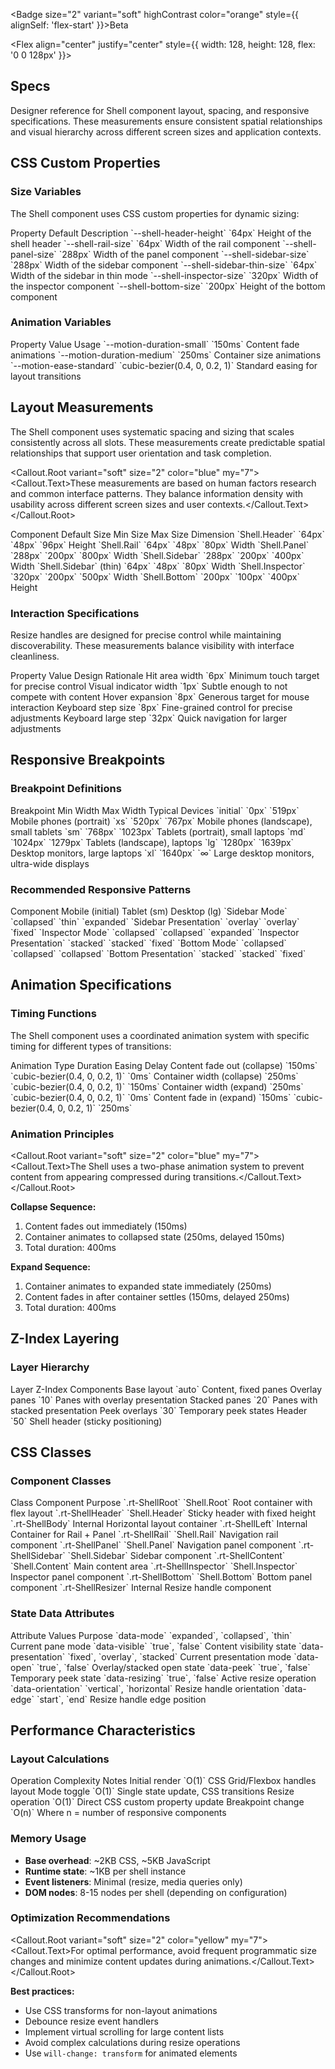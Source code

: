 
<Section size="1">

<Badge size="2" variant="soft" highContrast color="orange" style={{ alignSelf: 'flex-start' }}>Beta</Badge>

<Flex align="center" justify="center" style={{ width: 128, height: 128, flex: '0 0 128px' }}>
  <Image src="/scale.png" alt="" width={128} height={128} fit="cover" />
</Flex>

# Specs

Designer reference for Shell component layout, spacing, and responsive specifications. These measurements ensure consistent spatial relationships and visual hierarchy across different screen sizes and application contexts.

</Section>

<Separator size="4"/>

<Section size="1">

## CSS Custom Properties

### Size Variables

The Shell component uses CSS custom properties for dynamic sizing:

<Box>
  <Table.Root mt="6" mb="9" size="2" variant="ghost">
    <Table.Header>
      <Table.Row>
        <Table.ColumnHeaderCell>Property</Table.ColumnHeaderCell>
        <Table.ColumnHeaderCell>Default</Table.ColumnHeaderCell>
        <Table.ColumnHeaderCell>Description</Table.ColumnHeaderCell>
      </Table.Row>
    </Table.Header>
    <Table.Body>
      <Table.Row>
        <Table.RowHeaderCell>`--shell-header-height`</Table.RowHeaderCell>
        <Table.Cell>`64px`</Table.Cell>
        <Table.Cell>Height of the shell header</Table.Cell>
      </Table.Row>
      <Table.Row>
        <Table.RowHeaderCell>`--shell-rail-size`</Table.RowHeaderCell>
        <Table.Cell>`64px`</Table.Cell>
        <Table.Cell>Width of the rail component</Table.Cell>
      </Table.Row>
      <Table.Row>
        <Table.RowHeaderCell>`--shell-panel-size`</Table.RowHeaderCell>
        <Table.Cell>`288px`</Table.Cell>
        <Table.Cell>Width of the panel component</Table.Cell>
      </Table.Row>
      <Table.Row>
        <Table.RowHeaderCell>`--shell-sidebar-size`</Table.RowHeaderCell>
        <Table.Cell>`288px`</Table.Cell>
        <Table.Cell>Width of the sidebar component</Table.Cell>
      </Table.Row>
      <Table.Row>
        <Table.RowHeaderCell>`--shell-sidebar-thin-size`</Table.RowHeaderCell>
        <Table.Cell>`64px`</Table.Cell>
        <Table.Cell>Width of the sidebar in thin mode</Table.Cell>
      </Table.Row>
      <Table.Row>
        <Table.RowHeaderCell>`--shell-inspector-size`</Table.RowHeaderCell>
        <Table.Cell>`320px`</Table.Cell>
        <Table.Cell>Width of the inspector component</Table.Cell>
      </Table.Row>
      <Table.Row>
        <Table.RowHeaderCell>`--shell-bottom-size`</Table.RowHeaderCell>
        <Table.Cell>`200px`</Table.Cell>
        <Table.Cell>Height of the bottom component</Table.Cell>
      </Table.Row>
    </Table.Body>
  </Table.Root>
</Box>

### Animation Variables

<Box>
  <Table.Root mt="6" mb="9" size="2" variant="ghost">
    <Table.Header>
      <Table.Row>
        <Table.ColumnHeaderCell>Property</Table.ColumnHeaderCell>
        <Table.ColumnHeaderCell>Value</Table.ColumnHeaderCell>
        <Table.ColumnHeaderCell>Usage</Table.ColumnHeaderCell>
      </Table.Row>
    </Table.Header>
    <Table.Body>
      <Table.Row>
        <Table.RowHeaderCell>`--motion-duration-small`</Table.RowHeaderCell>
        <Table.Cell>`150ms`</Table.Cell>
        <Table.Cell>Content fade animations</Table.Cell>
      </Table.Row>
      <Table.Row>
        <Table.RowHeaderCell>`--motion-duration-medium`</Table.RowHeaderCell>
        <Table.Cell>`250ms`</Table.Cell>
        <Table.Cell>Container size animations</Table.Cell>
      </Table.Row>
      <Table.Row>
        <Table.RowHeaderCell>`--motion-ease-standard`</Table.RowHeaderCell>
        <Table.Cell>`cubic-bezier(0.4, 0, 0.2, 1)`</Table.Cell>
        <Table.Cell>Standard easing for layout transitions</Table.Cell>
      </Table.Row>
    </Table.Body>
  </Table.Root>
</Box>

</Section>

<Separator size="4"/>

<Section size="1">

## Layout Measurements

The Shell component uses systematic spacing and sizing that scales consistently across all slots. These measurements create predictable spatial relationships that support user orientation and task completion.

<Callout.Root variant="soft" size="2" color="blue" my="7">
  <Callout.Text>These measurements are based on human factors research and common interface patterns. They balance information density with usability across different screen sizes and user contexts.</Callout.Text>
</Callout.Root>

<Box>
  <Table.Root mt="6" mb="9" size="2" variant="ghost">
    <Table.Header>
      <Table.Row>
        <Table.ColumnHeaderCell>Component</Table.ColumnHeaderCell>
        <Table.ColumnHeaderCell>Default Size</Table.ColumnHeaderCell>
        <Table.ColumnHeaderCell>Min Size</Table.ColumnHeaderCell>
        <Table.ColumnHeaderCell>Max Size</Table.ColumnHeaderCell>
        <Table.ColumnHeaderCell>Dimension</Table.ColumnHeaderCell>
      </Table.Row>
    </Table.Header>
    <Table.Body>
      <Table.Row>
        <Table.RowHeaderCell>`Shell.Header`</Table.RowHeaderCell>
        <Table.Cell>`64px`</Table.Cell>
        <Table.Cell>`48px`</Table.Cell>
        <Table.Cell>`96px`</Table.Cell>
        <Table.Cell>Height</Table.Cell>
      </Table.Row>
      <Table.Row>
        <Table.RowHeaderCell>`Shell.Rail`</Table.RowHeaderCell>
        <Table.Cell>`64px`</Table.Cell>
        <Table.Cell>`48px`</Table.Cell>
        <Table.Cell>`80px`</Table.Cell>
        <Table.Cell>Width</Table.Cell>
      </Table.Row>
      <Table.Row>
        <Table.RowHeaderCell>`Shell.Panel`</Table.RowHeaderCell>
        <Table.Cell>`288px`</Table.Cell>
        <Table.Cell>`200px`</Table.Cell>
        <Table.Cell>`800px`</Table.Cell>
        <Table.Cell>Width</Table.Cell>
      </Table.Row>
      <Table.Row>
        <Table.RowHeaderCell>`Shell.Sidebar`</Table.RowHeaderCell>
        <Table.Cell>`288px`</Table.Cell>
        <Table.Cell>`200px`</Table.Cell>
        <Table.Cell>`400px`</Table.Cell>
        <Table.Cell>Width</Table.Cell>
      </Table.Row>
      <Table.Row>
        <Table.RowHeaderCell>`Shell.Sidebar` (thin)</Table.RowHeaderCell>
        <Table.Cell>`64px`</Table.Cell>
        <Table.Cell>`48px`</Table.Cell>
        <Table.Cell>`80px`</Table.Cell>
        <Table.Cell>Width</Table.Cell>
      </Table.Row>
      <Table.Row>
        <Table.RowHeaderCell>`Shell.Inspector`</Table.RowHeaderCell>
        <Table.Cell>`320px`</Table.Cell>
        <Table.Cell>`200px`</Table.Cell>
        <Table.Cell>`500px`</Table.Cell>
        <Table.Cell>Width</Table.Cell>
      </Table.Row>
      <Table.Row>
        <Table.RowHeaderCell>`Shell.Bottom`</Table.RowHeaderCell>
        <Table.Cell>`200px`</Table.Cell>
        <Table.Cell>`100px`</Table.Cell>
        <Table.Cell>`400px`</Table.Cell>
        <Table.Cell>Height</Table.Cell>
      </Table.Row>
    </Table.Body>
  </Table.Root>
</Box>

### Interaction Specifications

Resize handles are designed for precise control while maintaining discoverability. These measurements balance visibility with interface cleanliness.

<Box>
  <Table.Root mt="6" mb="9" size="2" variant="ghost">
    <Table.Header>
      <Table.Row>
        <Table.ColumnHeaderCell>Property</Table.ColumnHeaderCell>
        <Table.ColumnHeaderCell>Value</Table.ColumnHeaderCell>
        <Table.ColumnHeaderCell>Design Rationale</Table.ColumnHeaderCell>
      </Table.Row>
    </Table.Header>
    <Table.Body>
      <Table.Row>
        <Table.RowHeaderCell>Hit area width</Table.RowHeaderCell>
        <Table.Cell>`6px`</Table.Cell>
        <Table.Cell>Minimum touch target for precise control</Table.Cell>
      </Table.Row>
      <Table.Row>
        <Table.RowHeaderCell>Visual indicator width</Table.RowHeaderCell>
        <Table.Cell>`1px`</Table.Cell>
        <Table.Cell>Subtle enough to not compete with content</Table.Cell>
      </Table.Row>
      <Table.Row>
        <Table.RowHeaderCell>Hover expansion</Table.RowHeaderCell>
        <Table.Cell>`8px`</Table.Cell>
        <Table.Cell>Generous target for mouse interaction</Table.Cell>
      </Table.Row>
      <Table.Row>
        <Table.RowHeaderCell>Keyboard step size</Table.RowHeaderCell>
        <Table.Cell>`8px`</Table.Cell>
        <Table.Cell>Fine-grained control for precise adjustments</Table.Cell>
      </Table.Row>
      <Table.Row>
        <Table.RowHeaderCell>Keyboard large step</Table.RowHeaderCell>
        <Table.Cell>`32px`</Table.Cell>
        <Table.Cell>Quick navigation for larger adjustments</Table.Cell>
      </Table.Row>
    </Table.Body>
  </Table.Root>
</Box>

</Section>

<Separator size="4"/>

<Section size="1">

## Responsive Breakpoints

### Breakpoint Definitions

<Box>
  <Table.Root mt="6" mb="9" size="2" variant="ghost">
    <Table.Header>
      <Table.Row>
        <Table.ColumnHeaderCell>Breakpoint</Table.ColumnHeaderCell>
        <Table.ColumnHeaderCell>Min Width</Table.ColumnHeaderCell>
        <Table.ColumnHeaderCell>Max Width</Table.ColumnHeaderCell>
        <Table.ColumnHeaderCell>Typical Devices</Table.ColumnHeaderCell>
      </Table.Row>
    </Table.Header>
    <Table.Body>
      <Table.Row>
        <Table.RowHeaderCell>`initial`</Table.RowHeaderCell>
        <Table.Cell>`0px`</Table.Cell>
        <Table.Cell>`519px`</Table.Cell>
        <Table.Cell>Mobile phones (portrait)</Table.Cell>
      </Table.Row>
      <Table.Row>
        <Table.RowHeaderCell>`xs`</Table.RowHeaderCell>
        <Table.Cell>`520px`</Table.Cell>
        <Table.Cell>`767px`</Table.Cell>
        <Table.Cell>Mobile phones (landscape), small tablets</Table.Cell>
      </Table.Row>
      <Table.Row>
        <Table.RowHeaderCell>`sm`</Table.RowHeaderCell>
        <Table.Cell>`768px`</Table.Cell>
        <Table.Cell>`1023px`</Table.Cell>
        <Table.Cell>Tablets (portrait), small laptops</Table.Cell>
      </Table.Row>
      <Table.Row>
        <Table.RowHeaderCell>`md`</Table.RowHeaderCell>
        <Table.Cell>`1024px`</Table.Cell>
        <Table.Cell>`1279px`</Table.Cell>
        <Table.Cell>Tablets (landscape), laptops</Table.Cell>
      </Table.Row>
      <Table.Row>
        <Table.RowHeaderCell>`lg`</Table.RowHeaderCell>
        <Table.Cell>`1280px`</Table.Cell>
        <Table.Cell>`1639px`</Table.Cell>
        <Table.Cell>Desktop monitors, large laptops</Table.Cell>
      </Table.Row>
      <Table.Row>
        <Table.RowHeaderCell>`xl`</Table.RowHeaderCell>
        <Table.Cell>`1640px`</Table.Cell>
        <Table.Cell>`∞`</Table.Cell>
        <Table.Cell>Large desktop monitors, ultra-wide displays</Table.Cell>
      </Table.Row>
    </Table.Body>
  </Table.Root>
</Box>

### Recommended Responsive Patterns

<Box>
  <Table.Root mt="6" mb="9" size="2" variant="ghost">
    <Table.Header>
      <Table.Row>
        <Table.ColumnHeaderCell>Component</Table.ColumnHeaderCell>
        <Table.ColumnHeaderCell>Mobile (initial)</Table.ColumnHeaderCell>
        <Table.ColumnHeaderCell>Tablet (sm)</Table.ColumnHeaderCell>
        <Table.ColumnHeaderCell>Desktop (lg)</Table.ColumnHeaderCell>
      </Table.Row>
    </Table.Header>
    <Table.Body>
      <Table.Row>
        <Table.RowHeaderCell>`Sidebar Mode`</Table.RowHeaderCell>
        <Table.Cell>`collapsed`</Table.Cell>
        <Table.Cell>`thin`</Table.Cell>
        <Table.Cell>`expanded`</Table.Cell>
      </Table.Row>
      <Table.Row>
        <Table.RowHeaderCell>`Sidebar Presentation`</Table.RowHeaderCell>
        <Table.Cell>`overlay`</Table.Cell>
        <Table.Cell>`overlay`</Table.Cell>
        <Table.Cell>`fixed`</Table.Cell>
      </Table.Row>
      <Table.Row>
        <Table.RowHeaderCell>`Inspector Mode`</Table.RowHeaderCell>
        <Table.Cell>`collapsed`</Table.Cell>
        <Table.Cell>`collapsed`</Table.Cell>
        <Table.Cell>`expanded`</Table.Cell>
      </Table.Row>
      <Table.Row>
        <Table.RowHeaderCell>`Inspector Presentation`</Table.RowHeaderCell>
        <Table.Cell>`stacked`</Table.Cell>
        <Table.Cell>`stacked`</Table.Cell>
        <Table.Cell>`fixed`</Table.Cell>
      </Table.Row>
      <Table.Row>
        <Table.RowHeaderCell>`Bottom Mode`</Table.RowHeaderCell>
        <Table.Cell>`collapsed`</Table.Cell>
        <Table.Cell>`collapsed`</Table.Cell>
        <Table.Cell>`collapsed`</Table.Cell>
      </Table.Row>
      <Table.Row>
        <Table.RowHeaderCell>`Bottom Presentation`</Table.RowHeaderCell>
        <Table.Cell>`stacked`</Table.Cell>
        <Table.Cell>`stacked`</Table.Cell>
        <Table.Cell>`fixed`</Table.Cell>
      </Table.Row>
    </Table.Body>
  </Table.Root>
</Box>

</Section>

<Separator size="4"/>

<Section size="1">

## Animation Specifications

### Timing Functions

The Shell component uses a coordinated animation system with specific timing for different types of transitions:

<Box>
  <Table.Root mt="6" mb="9" size="2" variant="ghost">
    <Table.Header>
      <Table.Row>
        <Table.ColumnHeaderCell>Animation Type</Table.ColumnHeaderCell>
        <Table.ColumnHeaderCell>Duration</Table.ColumnHeaderCell>
        <Table.ColumnHeaderCell>Easing</Table.ColumnHeaderCell>
        <Table.ColumnHeaderCell>Delay</Table.ColumnHeaderCell>
      </Table.Row>
    </Table.Header>
    <Table.Body>
      <Table.Row>
        <Table.RowHeaderCell>Content fade out (collapse)</Table.RowHeaderCell>
        <Table.Cell>`150ms`</Table.Cell>
        <Table.Cell>`cubic-bezier(0.4, 0, 0.2, 1)`</Table.Cell>
        <Table.Cell>`0ms`</Table.Cell>
      </Table.Row>
      <Table.Row>
        <Table.RowHeaderCell>Container width (collapse)</Table.RowHeaderCell>
        <Table.Cell>`250ms`</Table.Cell>
        <Table.Cell>`cubic-bezier(0.4, 0, 0.2, 1)`</Table.Cell>
        <Table.Cell>`150ms`</Table.Cell>
      </Table.Row>
      <Table.Row>
        <Table.RowHeaderCell>Container width (expand)</Table.RowHeaderCell>
        <Table.Cell>`250ms`</Table.Cell>
        <Table.Cell>`cubic-bezier(0.4, 0, 0.2, 1)`</Table.Cell>
        <Table.Cell>`0ms`</Table.Cell>
      </Table.Row>
      <Table.Row>
        <Table.RowHeaderCell>Content fade in (expand)</Table.RowHeaderCell>
        <Table.Cell>`150ms`</Table.Cell>
        <Table.Cell>`cubic-bezier(0.4, 0, 0.2, 1)`</Table.Cell>
        <Table.Cell>`250ms`</Table.Cell>
      </Table.Row>
    </Table.Body>
  </Table.Root>
</Box>

### Animation Principles

<Callout.Root variant="soft" size="2" color="blue" my="7">
  <Callout.Text>The Shell uses a two-phase animation system to prevent content from appearing compressed during transitions.</Callout.Text>
</Callout.Root>

**Collapse Sequence:**
1. Content fades out immediately (150ms)
2. Container animates to collapsed state (250ms, delayed 150ms)
3. Total duration: 400ms

**Expand Sequence:**
1. Container animates to expanded state immediately (250ms)
2. Content fades in after container settles (150ms, delayed 250ms)
3. Total duration: 400ms

</Section>

<Separator size="4"/>

<Section size="1">

## Z-Index Layering

### Layer Hierarchy

<Box>
  <Table.Root mt="6" mb="9" size="2" variant="ghost">
    <Table.Header>
      <Table.Row>
        <Table.ColumnHeaderCell>Layer</Table.ColumnHeaderCell>
        <Table.ColumnHeaderCell>Z-Index</Table.ColumnHeaderCell>
        <Table.ColumnHeaderCell>Components</Table.ColumnHeaderCell>
      </Table.Row>
    </Table.Header>
    <Table.Body>
      <Table.Row>
        <Table.RowHeaderCell>Base layout</Table.RowHeaderCell>
        <Table.Cell>`auto`</Table.Cell>
        <Table.Cell>Content, fixed panes</Table.Cell>
      </Table.Row>
      <Table.Row>
        <Table.RowHeaderCell>Overlay panes</Table.RowHeaderCell>
        <Table.Cell>`10`</Table.Cell>
        <Table.Cell>Panes with overlay presentation</Table.Cell>
      </Table.Row>
      <Table.Row>
        <Table.RowHeaderCell>Stacked panes</Table.RowHeaderCell>
        <Table.Cell>`20`</Table.Cell>
        <Table.Cell>Panes with stacked presentation</Table.Cell>
      </Table.Row>
      <Table.Row>
        <Table.RowHeaderCell>Peek overlays</Table.RowHeaderCell>
        <Table.Cell>`30`</Table.Cell>
        <Table.Cell>Temporary peek states</Table.Cell>
      </Table.Row>
      <Table.Row>
        <Table.RowHeaderCell>Header</Table.RowHeaderCell>
        <Table.Cell>`50`</Table.Cell>
        <Table.Cell>Shell header (sticky positioning)</Table.Cell>
      </Table.Row>
    </Table.Body>
  </Table.Root>
</Box>

</Section>

<Separator size="4"/>

<Section size="1">

## CSS Classes

### Component Classes

<Box>
  <Table.Root mt="6" mb="9" size="2" variant="ghost">
    <Table.Header>
      <Table.Row>
        <Table.ColumnHeaderCell>Class</Table.ColumnHeaderCell>
        <Table.ColumnHeaderCell>Component</Table.ColumnHeaderCell>
        <Table.ColumnHeaderCell>Purpose</Table.ColumnHeaderCell>
      </Table.Row>
    </Table.Header>
    <Table.Body>
      <Table.Row>
        <Table.RowHeaderCell>`.rt-ShellRoot`</Table.RowHeaderCell>
        <Table.Cell>`Shell.Root`</Table.Cell>
        <Table.Cell>Root container with flex layout</Table.Cell>
      </Table.Row>
      <Table.Row>
        <Table.RowHeaderCell>`.rt-ShellHeader`</Table.RowHeaderCell>
        <Table.Cell>`Shell.Header`</Table.Cell>
        <Table.Cell>Sticky header with fixed height</Table.Cell>
      </Table.Row>
      <Table.Row>
        <Table.RowHeaderCell>`.rt-ShellBody`</Table.RowHeaderCell>
        <Table.Cell>Internal</Table.Cell>
        <Table.Cell>Horizontal layout container</Table.Cell>
      </Table.Row>
      <Table.Row>
        <Table.RowHeaderCell>`.rt-ShellLeft`</Table.RowHeaderCell>
        <Table.Cell>Internal</Table.Cell>
        <Table.Cell>Container for Rail + Panel</Table.Cell>
      </Table.Row>
      <Table.Row>
        <Table.RowHeaderCell>`.rt-ShellRail`</Table.RowHeaderCell>
        <Table.Cell>`Shell.Rail`</Table.Cell>
        <Table.Cell>Navigation rail component</Table.Cell>
      </Table.Row>
      <Table.Row>
        <Table.RowHeaderCell>`.rt-ShellPanel`</Table.RowHeaderCell>
        <Table.Cell>`Shell.Panel`</Table.Cell>
        <Table.Cell>Navigation panel component</Table.Cell>
      </Table.Row>
      <Table.Row>
        <Table.RowHeaderCell>`.rt-ShellSidebar`</Table.RowHeaderCell>
        <Table.Cell>`Shell.Sidebar`</Table.Cell>
        <Table.Cell>Sidebar component</Table.Cell>
      </Table.Row>
      <Table.Row>
        <Table.RowHeaderCell>`.rt-ShellContent`</Table.RowHeaderCell>
        <Table.Cell>`Shell.Content`</Table.Cell>
        <Table.Cell>Main content area</Table.Cell>
      </Table.Row>
      <Table.Row>
        <Table.RowHeaderCell>`.rt-ShellInspector`</Table.RowHeaderCell>
        <Table.Cell>`Shell.Inspector`</Table.Cell>
        <Table.Cell>Inspector panel component</Table.Cell>
      </Table.Row>
      <Table.Row>
        <Table.RowHeaderCell>`.rt-ShellBottom`</Table.RowHeaderCell>
        <Table.Cell>`Shell.Bottom`</Table.Cell>
        <Table.Cell>Bottom panel component</Table.Cell>
      </Table.Row>
      <Table.Row>
        <Table.RowHeaderCell>`.rt-ShellResizer`</Table.RowHeaderCell>
        <Table.Cell>Internal</Table.Cell>
        <Table.Cell>Resize handle component</Table.Cell>
      </Table.Row>
    </Table.Body>
  </Table.Root>
</Box>

### State Data Attributes

<Box>
  <Table.Root mt="6" mb="9" size="2" variant="ghost">
    <Table.Header>
      <Table.Row>
        <Table.ColumnHeaderCell>Attribute</Table.ColumnHeaderCell>
        <Table.ColumnHeaderCell>Values</Table.ColumnHeaderCell>
        <Table.ColumnHeaderCell>Purpose</Table.ColumnHeaderCell>
      </Table.Row>
    </Table.Header>
    <Table.Body>
      <Table.Row>
        <Table.RowHeaderCell>`data-mode`</Table.RowHeaderCell>
        <Table.Cell>`expanded`, `collapsed`, `thin`</Table.Cell>
        <Table.Cell>Current pane mode</Table.Cell>
      </Table.Row>
      <Table.Row>
        <Table.RowHeaderCell>`data-visible`</Table.RowHeaderCell>
        <Table.Cell>`true`, `false`</Table.Cell>
        <Table.Cell>Content visibility state</Table.Cell>
      </Table.Row>
      <Table.Row>
        <Table.RowHeaderCell>`data-presentation`</Table.RowHeaderCell>
        <Table.Cell>`fixed`, `overlay`, `stacked`</Table.Cell>
        <Table.Cell>Current presentation mode</Table.Cell>
      </Table.Row>
      <Table.Row>
        <Table.RowHeaderCell>`data-open`</Table.RowHeaderCell>
        <Table.Cell>`true`, `false`</Table.Cell>
        <Table.Cell>Overlay/stacked open state</Table.Cell>
      </Table.Row>
      <Table.Row>
        <Table.RowHeaderCell>`data-peek`</Table.RowHeaderCell>
        <Table.Cell>`true`, `false`</Table.Cell>
        <Table.Cell>Temporary peek state</Table.Cell>
      </Table.Row>
      <Table.Row>
        <Table.RowHeaderCell>`data-resizing`</Table.RowHeaderCell>
        <Table.Cell>`true`, `false`</Table.Cell>
        <Table.Cell>Active resize operation</Table.Cell>
      </Table.Row>
      <Table.Row>
        <Table.RowHeaderCell>`data-orientation`</Table.RowHeaderCell>
        <Table.Cell>`vertical`, `horizontal`</Table.Cell>
        <Table.Cell>Resize handle orientation</Table.Cell>
      </Table.Row>
      <Table.Row>
        <Table.RowHeaderCell>`data-edge`</Table.RowHeaderCell>
        <Table.Cell>`start`, `end`</Table.Cell>
        <Table.Cell>Resize handle edge position</Table.Cell>
      </Table.Row>
    </Table.Body>
  </Table.Root>
</Box>

</Section>

<Separator size="4"/>

<Section size="1">

## Performance Characteristics

### Layout Calculations

<Box>
  <Table.Root mt="6" mb="9" size="2" variant="ghost">
    <Table.Header>
      <Table.Row>
        <Table.ColumnHeaderCell>Operation</Table.ColumnHeaderCell>
        <Table.ColumnHeaderCell>Complexity</Table.ColumnHeaderCell>
        <Table.ColumnHeaderCell>Notes</Table.ColumnHeaderCell>
      </Table.Row>
    </Table.Header>
    <Table.Body>
      <Table.Row>
        <Table.RowHeaderCell>Initial render</Table.RowHeaderCell>
        <Table.Cell>`O(1)`</Table.Cell>
        <Table.Cell>CSS Grid/Flexbox handles layout</Table.Cell>
      </Table.Row>
      <Table.Row>
        <Table.RowHeaderCell>Mode toggle</Table.RowHeaderCell>
        <Table.Cell>`O(1)`</Table.Cell>
        <Table.Cell>Single state update, CSS transitions</Table.Cell>
      </Table.Row>
      <Table.Row>
        <Table.RowHeaderCell>Resize operation</Table.RowHeaderCell>
        <Table.Cell>`O(1)`</Table.Cell>
        <Table.Cell>Direct CSS custom property update</Table.Cell>
      </Table.Row>
      <Table.Row>
        <Table.RowHeaderCell>Breakpoint change</Table.RowHeaderCell>
        <Table.Cell>`O(n)`</Table.Cell>
        <Table.Cell>Where n = number of responsive components</Table.Cell>
      </Table.Row>
    </Table.Body>
  </Table.Root>
</Box>

### Memory Usage

- **Base overhead**: ~2KB CSS, ~5KB JavaScript
- **Runtime state**: ~1KB per shell instance
- **Event listeners**: Minimal (resize, media queries only)
- **DOM nodes**: 8-15 nodes per shell (depending on configuration)

### Optimization Recommendations

<Callout.Root variant="soft" size="2" color="yellow" my="7">
  <Callout.Text>For optimal performance, avoid frequent programmatic size changes and minimize content updates during animations.</Callout.Text>
</Callout.Root>

**Best practices:**
- Use CSS transforms for non-layout animations
- Debounce resize event handlers
- Implement virtual scrolling for large content lists
- Avoid complex calculations during resize operations
- Use `will-change: transform` for animated elements

</Section>

<Separator size="4"/>